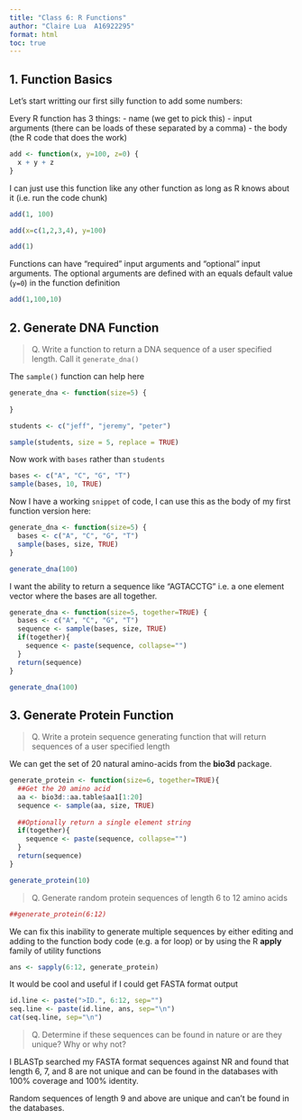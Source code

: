 ```yaml
---
title: "Class 6: R Functions"
author: "Claire Lua  A16922295"
format: html
toc: true
---
```



## 1. Function Basics

Let's start writting our first silly function to add some numbers:

Every R function has 3 things:
- name (we get to pick this)
- input arguments (there can be loads of these separated by a comma)
- the body (the R code that does the work)

```r
add <- function(x, y=100, z=0) {
  x + y + z
}
```

I can just use this function like any other function as long as R knows about it (i.e. run the code chunk)

```r
add(1, 100)
```

```r
add(x=c(1,2,3,4), y=100)
```

```r
add(1)
```

Functions can have "required" input arguments and "optional" input arguments. The optional arguments are defined with an equals default value (`y=0`) in the function definition

```r
add(1,100,10)
```

## 2. Generate DNA Function

> Q. Write a function to return a DNA sequence of a user specified length. Call it `generate_dna()`


The `sample()` function can help here
```r
generate_dna <- function(size=5) {
  
}

students <- c("jeff", "jeremy", "peter")

sample(students, size = 5, replace = TRUE)
```

Now work with `bases` rather than `students`

```r
bases <- c("A", "C", "G", "T")
sample(bases, 10, TRUE)
```

Now I have a working `snippet` of code, I can use this as the body of my first function version here:

```r
generate_dna <- function(size=5) {
  bases <- c("A", "C", "G", "T")
  sample(bases, size, TRUE)
}
```

```r
generate_dna(100)
```
I want the ability to return a sequence like "AGTACCTG"
i.e. a one element vector where the bases are all together.

```r
generate_dna <- function(size=5, together=TRUE) {
  bases <- c("A", "C", "G", "T")
  sequence <- sample(bases, size, TRUE)
  if(together){
    sequence <- paste(sequence, collapse="")
  } 
  return(sequence)
}
```

```r
generate_dna(100)
```

## 3. Generate Protein Function

> Q. Write a protein sequence generating function that will return sequences of a user specified length

We can get the set of 20 natural amino-acids from the **bio3d** package.

```r
generate_protein <- function(size=6, together=TRUE){
  ##Get the 20 amino acid
  aa <- bio3d::aa.table$aa1[1:20]
  sequence <- sample(aa, size, TRUE)
  
  ##Optionally return a single element string
  if(together){
    sequence <- paste(sequence, collapse="")
  }
  return(sequence)
}
```

```r
generate_protein(10)
```


> Q. Generate random protein sequences of length 6 to 12 amino acids

```r
##generate_protein(6:12)
```

We can fix this inability to generate multiple sequences by either editing and adding to the function body code (e.g. a for loop) or by using the R **apply** family of utility functions
```r
ans <- sapply(6:12, generate_protein)
```

It would be cool and useful if I could get FASTA format output

```r
id.line <- paste(">ID.", 6:12, sep="")
seq.line <- paste(id.line, ans, sep="\n")
cat(seq.line, sep="\n")
```


> Q. Determine if these sequences can be found in nature or are they unique? Why or why not?

I BLASTp searched my FASTA format sequences against NR and found that length 6, 7, and 8 are not unique and can be found in the databases with 100% coverage and 100% identity.

Random sequences of length 9 and above are unique and can't be found in the databases.




